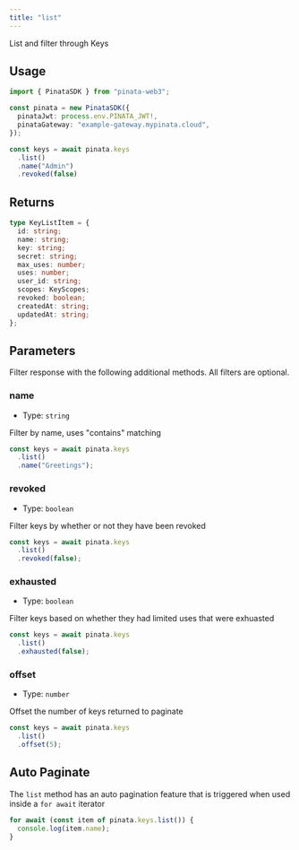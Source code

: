 ```yaml
---
title: "list"
---
```


List and filter through Keys

## Usage

```typescript
import { PinataSDK } from "pinata-web3";

const pinata = new PinataSDK({
  pinataJwt: process.env.PINATA_JWT!,
  pinataGateway: "example-gateway.mypinata.cloud",
});

const keys = await pinata.keys
  .list()
  .name("Admin")
  .revoked(false)
```

## Returns

```typescript
type KeyListItem = {
  id: string;
  name: string;
  key: string;
  secret: string;
  max_uses: number;
  uses: number;
  user_id: string;
  scopes: KeyScopes;
  revoked: boolean;
  createdAt: string;
  updatedAt: string;
};
```

## Parameters

Filter response with the following additional methods. All filters are optional.

### name

- Type: `string`

Filter by name, uses "contains" matching

```typescript
const keys = await pinata.keys
  .list()
  .name("Greetings");
```

### revoked

- Type: `boolean`

Filter keys by whether or not they have been revoked

```typescript
const keys = await pinata.keys
  .list()
  .revoked(false);
```

### exhausted

- Type: `boolean`

Filter keys based on whether they had limited uses that were exhuasted

```typescript
const keys = await pinata.keys
  .list()
  .exhausted(false);
```

### offset

- Type: `number`

Offset the number of keys returned to paginate

```typescript
const keys = await pinata.keys
  .list()
  .offset(5);
```


## Auto Paginate

The `list` method has an auto pagination feature that is triggered when used inside a `for await` iterator

```typescript
for await (const item of pinata.keys.list()) {
  console.log(item.name);
}
```
